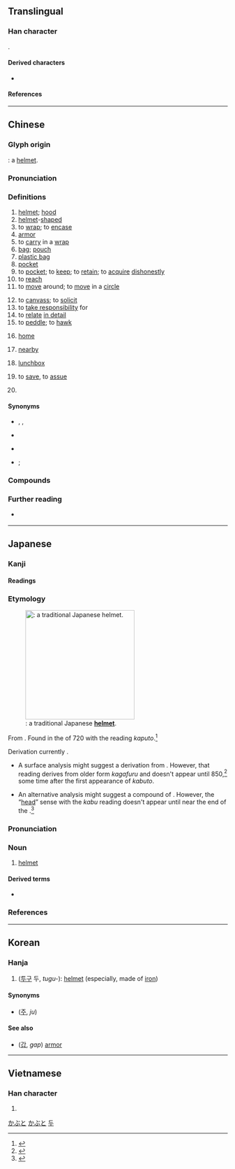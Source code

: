 {{character info}}
==Translingual==

===Han character===
{{Han char|rn=10|rad=儿|as=09|sn=11|four=77217|canj=HVHU}}.

====Derived characters====
* {{l|mul|[[篼]], [[蔸]], [[㨮]], [[𣘛]], [[𩮷]]}}

====References====
{{Han ref|kx=0125.200|dkj=01386|dj=0265.270|hdz=10273.160|uh=515C}}

----

==Chinese==
{{zh-forms|alt=兠}}

===Glyph origin===
{{Han etym}}
{{Han compound|𠑹|t1=cover|皃|t2=head|ls=ic}}: a [[helmet]].

===Pronunciation===
{{zh-pron
|m=dōu,er=y
|c=dau1
|h=pfs=têu;gd=dêu1
|md=dău 
|mn=tau/qz,xm,zz:to͘
|mn_note=tau - vernacular; to͘ - literary
|w=
|mc=y
|oc=y
|cat=n,v,a,prep
}}

===Definitions===
{{zh-hanzi}}

# [[helmet]]; [[hood]]
# [[helmet]]-[[shaped]]
# to [[wrap]]; to [[encase]]
# [[armor]]
# to [[carry]] in a [[wrap]]
# [[bag]]; [[pouch]]
# [[plastic bag]]
# [[pocket]]
# to [[pocket]]; to [[keep]]; to [[retain]]; to [[acquire]] [[dishonestly]]
# to [[reach]]
# to [[move]] around; to [[move]] in a [[circle]]
#: {{zh-x|兜 嚟 兜 去|to pace around; to walk around here and there|C}}
# to [[canvass]]; to [[solicit]]
# to [[take responsibility]] for
# to [[relate]] [[in detail]]
# to [[peddle]]; to [[hawk]]
# {{lb|zh|Hokkien}} [[home]]
# {{lb|zh|Min Nan}} [[nearby]]
# {{lb|zh|Cantonese}} [[lunchbox]]
# {{lb|zh|Cantonese}} to [[save]], to [[assue]]
# {{lb|zh|Hakka}} {{n-g|Plural marker for pronouns.}}

====Synonyms====
* {{sense|pocket}} {{zh-l|口袋}}, {{zh-l|衣袋}}, {{zh-l|衣兜}}
* {{sense|bag}} {{q|Min Nan}} {{zh-l|袋仔|tē-á}}
* {{sense|to move in a circle}} {{zh-l|繞}}
{{zh-dial|家}}
* {{s|plural marker for pronouns}} {{zh-l|們}}; {{q|Cantonese}} {{zh-l|*哋}}

===Compounds===
{{zh-der|兜捕|兜抄|兜底|兜底兒|兜兜|兜兜褲兒|兜兜嘴兒|兜肚|肚兜|兜風|兜剿|兜攬|兜臉|兜圈子|兜兒|兜售|兜頭|兜頭蓋臉|兜銷|兜子|兜羅|兜胸|圍兜|傴兜|冤兜|兜率天宮|兜膝|兜攬生意|慲兜|兜得轉|兜老底|兜答|兜襠|兜喜神方|兜的|兜搭|帽兜子|兜籠|兜拖|兜翻|兜兜答答|兜率天|兜來兜去|兜紗|兜嘴|兜肚兒|兜鍪|兜率宮|兜轎|暖雲兜|漏兜|阿兜眼|觀音兜|露兜樹|橋兜|兜路|兜口兜面|兜巴星}}

===Further reading===
* {{q|Min Nan pronunciation audio}} {{thcwd|6941}}

----

==Japanese==

===Kanji===
{{ja-kanji|rs=儿09}}

====Readings====
{{ja-readings
|goon=つ, と
|kanon=とう
|kun=かぶと-
}}

===Etymology===
<div style="float:right;">
{{wp|lang=ja}}
{{wp|Kabuto|Kabuto (traditional Japanese helmet)}}
{{wp|Helmet|Helmet (in general)}}
</div>
{{ja-kanjitab|yomi=k|かぶと|alt=冑,甲}}
[[File:Antique_Japanese_(samurai)_hari_bachi_kabuto.jpg|thumb|250px|{{m|ja|兜|tr=kabuto}}: a traditional Japanese '''[[helmet]]'''.]]

From {{inh|ja|ojp|sort=かぶと|-}}.  Found in the ''{{w|Nihon Shoki}}'' of 720 {{CE}} with the reading ''kaputo''.<ref name="KDJ">{{R:Kokugo Dai Jiten}}</ref>

Derivation currently {{unk|ja|sort=かぶと|nocap=1}}.

* A surface analysis might suggest a derivation from {{m|ja|被る|tr=kaburu||to wear something on the head}}.  However, that reading derives from older form ''kagafuru'' and doesn't appear until 850,<ref name="KDJ">{{R:Kokugo Dai Jiten}}</ref> some time after the first appearance of ''kabuto''.

* An alternative analysis might suggest a compound of {{compound|ja|sort=かぶと|頭|tr1=kabu|t1=head|pos1=''[[kun'yomi]]'' and native Japanese term|兜|tr2=to|t2=helmet|pos2=''[[on'yomi]]'' and borrowing from Chinese}}.  However, the “[[head]]” sense with the ''kabu'' reading doesn't appear until near the end of the {{w|Muromachi period}}.<ref name="KDJ">{{R:Kokugo Dai Jiten}}</ref>

===Pronunciation===
{{ja-pron|yomi=k|かぶと|acc=1|acc_ref=DJR,NHK}}

===Noun===
{{ja-noun|かぶと}}

# [[helmet]]

====Derived terms====
* {{ja-r|兜%合%わせ|かぶと%あ%わせ|[[frot]]}}

===References===
<references/>

[[Category:ja:Armor|かぶと]]
[[Category:ja:Headwear|かぶと]]

----

==Korean==

===Hanja===
{{ko-hanja|두}}

# ([[투구]] 두, ''tugu-''): [[helmet]] (especially, made of [[iron]])

====Synonyms====
* {{l|ko|冑}} ([[주]], ''ju'')

====See also====
* {{l|ko|甲}} ([[갑]], ''gap'') [[armor]]

[[Category:Hanja readings|두]]

----

==Vietnamese==

===Han character===
{{vi-readings|reading=[[đâu]]|rs=儿09}}

# {{rfdef|vi|sort=儿09}}